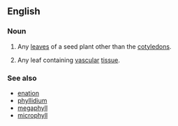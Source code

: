 ==English==

===Noun===
{{en-noun|head=[[true]] [[leaf]]|true leaves}}

# {{context|botany|lang=en}} Any [[leaf|leaves]] of a seed plant other than the [[cotyledon]]s.
# {{context|botany|lang=en}} Any leaf containing [[vascular]] [[tissue]].

===See also===
* [[enation]]
* [[phyllidium]]
* [[megaphyll]]
* [[microphyll]]